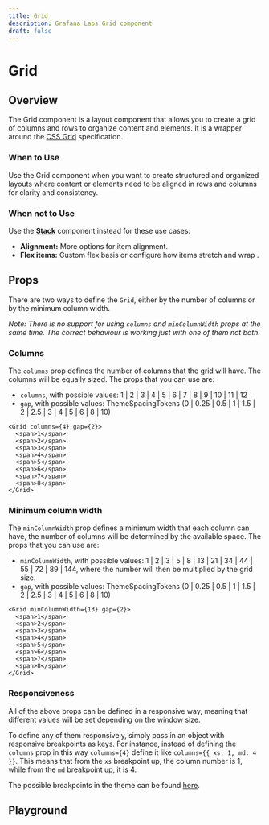 ```yaml
---
title: Grid
description: Grafana Labs Grid component
draft: false
---
```



# Grid <Badge text='ready' color='green'></Badge> <StorybookLink path='/story/general-layout-grid--columns-number'/>

## Overview

The Grid component is a layout component that allows you to create a grid of columns and rows to organize content and elements. It is a wrapper around the [CSS Grid](https://developer.mozilla.org/en-US/docs/Web/CSS/CSS_Grid_Layout) specification.

### When to Use

Use the Grid component when you want to create structured and organized layouts where content or elements need to be aligned in rows and columns for clarity and consistency.

### When not to Use

Use the **[Stack](/components/primitives/stack)** component instead for these use cases:

- **Alignment:** More options for item alignment.
- **Flex items:** Custom flex basis or configure how items stretch and wrap
.
## Props

There are two ways to define the `Grid`, either by the number of columns or by the minimum column width.

_Note: There is no support for using `columns` and `minColumnWidth` props at the same time. The correct behaviour is working just with one of them not both._

### Columns

The `columns` prop defines the number of columns that the grid will have. The columns will be equally sized.
The props that you can use are:

- `columns`, with possible values: 1 | 2 | 3 | 4 | 5 | 6 | 7 | 8 | 9 | 10 | 11 | 12
- `gap`, with possible values: ThemeSpacingTokens (0 | 0.25 | 0.5 | 1 | 1.5 | 2 | 2.5 | 3 | 4 | 5 | 6 | 8 | 10)

```tsx live
<Grid columns={4} gap={2}>
  <span>1</span>
  <span>2</span>
  <span>3</span>
  <span>4</span>
  <span>5</span>
  <span>6</span>
  <span>7</span>
  <span>8</span>
</Grid>
```

### Minimum column width

The `minColumnWidth` prop defines a minimum width that each column can have, the number of columns will be determined by the available space.
The props that you can use are:

- `minColumnWidth`, with possible values: 1 | 2 | 3 | 5 | 8 | 13 | 21 | 34 | 44 | 55 | 72 | 89 | 144, where the number will then be multiplied by the grid size.
- `gap`, with possible values: ThemeSpacingTokens (0 | 0.25 | 0.5 | 1 | 1.5 | 2 | 2.5 | 3 | 4 | 5 | 6 | 8 | 10)

```tsx live
<Grid minColumnWidth={13} gap={2}>
  <span>1</span>
  <span>2</span>
  <span>3</span>
  <span>4</span>
  <span>5</span>
  <span>6</span>
  <span>7</span>
  <span>8</span>
</Grid>
```
### Responsiveness

All of the above props can be defined in a responsive way, meaning that different values will be set depending on the window size.

To define any of them responsively, simply pass in an object with responsive breakpoints as keys. For instance, instead of defining the `columns` prop in this way `columns={4}`
define it like  `columns={{ xs: 1, md: 4 }}`.
This means that from the `xs` breakpoint up, the column number is 1, while from the `md` breakpoint up, it is 4.

The possible breakpoints in the theme can be found [here](https://github.com/grafana/grafana/blob/main/packages/grafana-data/src/themes/breakpoints.ts#L28).

## Playground

<ComponentEmbed path="/story/general-layout-grid--columns-number" />
